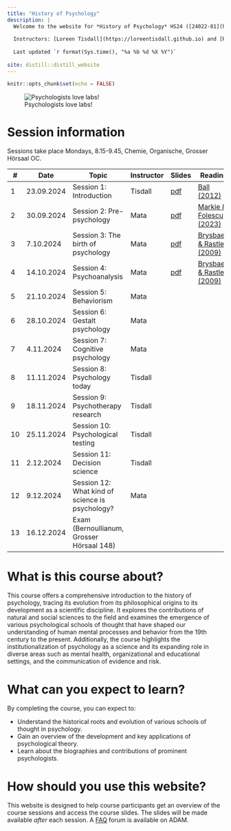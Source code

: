 ```yaml
---
title: "History of Psychology"
description: |
  Welcome to the website for *History of Psychology* HS24 ([24022-01](https://vorlesungsverzeichnis.unibas.ch/de/home?id=284661))
  
  Instructors: [Loreen Tisdall](https://loreentisdall.github.io) and [Rui Mata](https://psychologie.unibas.ch/de/personen/rui-mata/about-me/), University of Basel
  
  Last updated `r format(Sys.time(), "%a %b %d %X %Y")`
  
site: distill::distill_website
---
```


```r
knitr::opts_chunk$set(echo = FALSE)

```

![Psychologists love labs!](photos/lab.jpg)

# Session information

Sessions take place Mondays, 8.15-9.45, Chemie, Organische, Grosser Hörsaal OC. 

::: l-body
| # | Date     | Topic                         | Instructor | Slides | Reading |
|---| ---------|-------------------------------|--------| --------| --------|
| 1 | 23.09.2024 | Session 1: Introduction | Tisdall | [pdf](https://github.com/matarui/HISTPSY_HS24/raw/main/docs/presentations/HISTPSY_S1_Intro.pdf)| [Ball (2012)](https://oce.ovid.com/article/00120507-201202000-00005/PDF) |
| 2 | 30.09.2024 | Session 2: Pre-psychology | Mata | [pdf](https://github.com/matarui/HISTPSY_HS24/raw/main/docs/presentations/HISTPSY_S2_Prepsych.pdf)| [Markie & Folescu (2023)](https://plato.stanford.edu/archives/fall2017/entries/rationalism-empiricism/) |
| 3 | 7.10.2024 | Session 3: The birth of psychology | Mata | [pdf](https://github.com/matarui/HISTPSY_HS24/raw/main/docs/presentations/HISTPSY_S3_Birth.pdf) | [Brysbaert & Rastle (2009)](https://adam.unibas.ch/goto_adam_file_1897181_download.html)|
| 4 | 14.10.2024 | Session 4: Psychoanalysis | Mata | [pdf](https://github.com/matarui/HISTPSY_HS24/raw/main/docs/presentations/HISTPSY_S4_Psychoanalysis.pdf) |[Brysbaert & Rastle (2009)](https://adam.unibas.ch/goto_adam_file_1903491_download.html) |
| 5 | 21.10.2024 | Session 5: Behaviorism | Mata | | |
| 6 | 28.10.2024 | Session 6: Gestalt psychology| Mata | | |
| 7 | 4.11.2024 | Session 7: Cognitive psychology | Mata | | |
| 8 | 11.11.2024 | Session 8: Psychology today| Tisdall | | |
| 9 | 18.11.2024 | Session 9: Psychotherapy research| Tisdall | | |
|10 | 25.11.2024 | Session 10: Psychological testing| Tisdall | | |
|11 | 2.12.2024 | Session 11: Decision science | Tisdall | | |
|12 | 9.12.2024 | Session 12: What kind of science is psychology?| Mata | | |
|13 | 16.12.2024 | Exam (Bernoullianum, Grosser Hörsaal 148) | | 
:::

# What is this course about?

This course offers a comprehensive introduction to the history of psychology, tracing its evolution from its philosophical origins to its development as a scientific discipline. It explores the contributions of natural and social sciences to the field and examines the emergence of various psychological schools of thought that have shaped our understanding of human mental processes and behavior from the 19th century to the present. Additionally, the course highlights the institutionalization of psychology as a science and its expanding role in diverse areas such as mental health, organizational and educational settings, and the communication of evidence and risk.

# What can you expect to learn?

By completing the course, you can expect to:

- Understand the historical roots and evolution of various schools of thought in psychology.
- Gain an overview of the development and key applications of psychological theory.
- Learn about the biographies and contributions of prominent psychologists.

# How should you use this website?

This website is designed to help course participants get an overview of the course sessions and access the course slides. The slides will be made available *after* each session. A [FAQ](https://adam.unibas.ch/goto_adam_crs_1687450.html) forum is available on ADAM. 